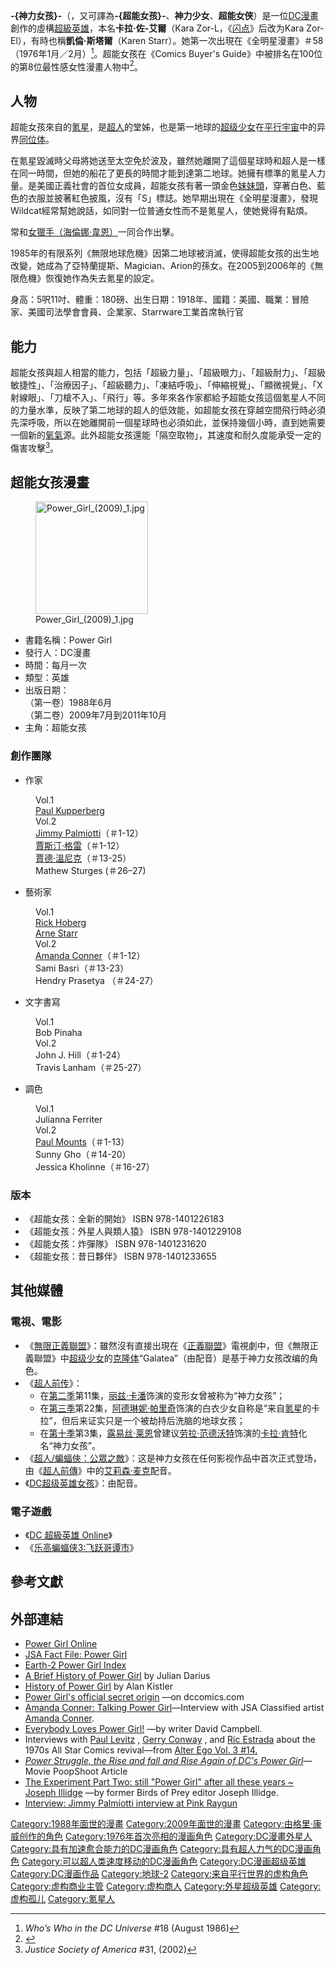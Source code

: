 {{noteTA
|G1=美國漫畫
}}
{{Infobox comics character
|image=[[File:Power_Girl.jpg|250px]]
|caption=《Power Girl》＃27封面，藝術家為Hendry Prasetyo
|character_name=超能女孩
|alter_ego=卡拉·佐-艾爾
|publisher=[[DC漫畫|DC漫畫]]
|debut=《全明星漫畫》#58（1976年1月／2月）
|creators=Gerry Conway<br>Ric Estrada<br>Wally Wood
|homeworld=[[氪星|氪星]]（第二地球）
|species=氪星人
|alliances=[[美國正義會|美國正義會]]<br>[[正義聯盟|正義聯盟]]<br>[[Infinity,_Inc.|Infinity, Inc.]]<br>[[Birds_of_Prey_(comics)|Birds of Prey]]<br>[[自殺突擊隊|自殺突擊隊]]<br>[[Sovereign_Seven|Sovereign Seven]]
|aliases=凱倫·斯塔爾<br>凱拉·亞特蘭提斯<br>夜翼
|powers=超級力量、超級眼力、超級耐力、超級敏捷性、自癒能力、超級聽力、凍結呼吸、伸縮視覺、顯微視覺、X射線視力、刀槍不入、飛行
|}}

'''-{神力女孩}-'''（{{lang-en|'''Power Girl'''}}，又可譯為'''-{超能女孩}-'''、'''神力少女'''、'''超能女侠'''）是一位[[DC漫畫|DC漫畫]]創作的虛構[[超級英雄|超級英雄]]，本名'''卡拉·佐-艾爾'''（Kara Zor-L，《[[闪点_(漫画)|闪点]]》后改为Kara Zor-El），有時也稱'''凱倫·斯塔爾'''（Karen Starr）。她第一次出現在《全明星漫畫》＃58（1976年1月／2月）<ref>''Who’s Who in the DC Universe'' #18 (August 1986)</ref>。超能女孩在《Comics Buyer's Guide》中被排名在100位的第8位最性感女性漫畫人物中<ref>{{cite book| last = Frankenhoff| first = Brent| authorlink = Brent Frankenhoff| title = Comics Buyer's Guide Presents: 100 Sexiest Women in Comics| publisher = [[Krause_Publications|Krause Publications]] | year = 2011| page = 16| url = | isbn = 1-4402-2988-0}}</ref>。

== 人物 ==
超能女孩來自{{link-en|第二地球|Earth-Two}}的[[氪星|氪星]]，是[[超人|超人]]的堂姊，也是第一地球的[[超级少女_(卡拉·佐·艾尔)|超级少女]]在[[平行宇宙|平行宇宙]]中的异界[[另我|同位体]]。

在氪星毀滅時父母將她送至太空免於波及，雖然她離開了這個星球時和超人是一樣在同一時間，但她的船花了更長的時間才能到達第二地球。她擁有標準的氪星人力量。是美國正義社會的首位女成員，超能女孩有著一頭金色[[妹妹頭|妹妹頭]]，穿著白色、藍色的衣服並披著紅色披風，沒有「S」標誌。她早期出現在《全明星漫畫》，發現Wildcat經常幫她說話，如同對一位普通女性而不是氪星人，使她覺得有點煩。

常和[[女獵手_(漫畫)|女獵手（海倫娜·韋恩）]]一同合作出擊。

1985年的有限系列《無限地球危機》因第二地球被消滅，使得超能女孩的出生地改變，她成為了亞特蘭提斯、Magician、Arion的孫女。在2005到2006年的《無限危機》恢復她作為失去氪星的設定。

身高：5呎11吋、體重：180磅、出生日期：1918年、國籍：美國、職業：冒險家、美國司法學會會員、企業家、Starrware工業首席執行官

== 能力 ==
超能女孩與超人相當的能力，包括「超級力量」、「超級眼力」、「超級耐力」、「超級敏捷性」、「治療因子」、「超級聽力」、「凍結呼吸」、「伸縮視覺」、「顯微視覺」、「X射線眼」、「刀槍不入」、「飛行」等。多年來各作家都給予超能女孩這個氪星人不同的力量水準，反映了第二地球的超人的低效能，如超能女孩在穿越空間飛行時必須先深呼吸，所以在她離開前一個星球時也必須如此，並保持幾個小時，直到她需要一個新的[[氧氣|氧氣]]源。此外超能女孩還能「隔空取物」，其速度和耐久度能承受一定的傷害攻擊<ref>''Justice Society of America'' #31, (2002)</ref>。

== 超能女孩漫畫 ==
[[File:Power_Girl_(2009)_1.jpg|180px]]
*書籍名稱：Power Girl
*發行人：DC漫畫
*時間：每月一次
*類型：英雄
*出版日期：<br>（第一卷）1988年6月<br>（第二卷）2009年7月到2011年10月
*主角：超能女孩

=== 創作團隊 ===
*作家
:Vol.1<br>[[Paul_Kupperberg|Paul Kupperberg]]
:Vol.2<br>[[Jimmy_Palmiotti|Jimmy Palmiotti]]（＃1-12）<br>[[賈斯汀·格雷|賈斯汀·格雷]]（＃1-12）<br>[[賈德·溫尼克|賈德·溫尼克]]（＃13-25）<br>Mathew Sturges (＃26–27)

*藝術家
:Vol.1<br>[[Rick_Hoberg|Rick Hoberg]]<br>[[Arne_Starr|Arne Starr]]
:Vol.2<br>[[Amanda_Conner|Amanda Conner]]（＃1-12）<br>Sami Basri（＃13-23）<br>Hendry Prasetya （＃24-27）

*文字書寫
:Vol.1<br>Bob Pinaha
:Vol.2<br>John J. Hill（＃1-24）<br>Travis Lanham（＃25-27）

*調色
:Vol.1<br>Julianna Ferriter
:Vol.2<br>[[Paul_Mounts|Paul Mounts]]（＃1-13）<br>Sunny Gho（＃14-20）<br>Jessica Kholinne（＃16-27）

=== 版本 ===
*《超能女孩：全新的開始》 ISBN 978-1401226183
*《超能女孩：外星人與類人猿》 ISBN 978-1401229108
*《超能女孩：炸彈隊》 ISBN 978-1401231620
*《超能女孩：昔日夥伴》 ISBN 978-1401233655

== 其他媒體 ==
=== 電視、電影 ===
*《[[無限正義聯盟|無限正義聯盟]]》：雖然沒有直接出現在《[[正義聯盟_(電視動畫)|正義聯盟]]》電視劇中，但《無限正義聯盟》中[[超级少女_(卡拉·佐-艾尔)|超级少女]]的[[克隆体|克隆体]]“Galatea”（由{{link-en|妮可·汤姆|Nicholle Tom}}配音）是基于神力女孩改编的角色。
*《[[超人前传|超人前传]]》：
** 在[[超人前传_(第二季)|第二季]]第11集，[[丽兹·卡潘|丽兹·卡潘]]饰演的变形女曾被称为“神力女孩”；
** 在[[超人前传_(第三季)|第三季]]第22集，[[阿德琳妮·帕里奇|阿德琳妮·帕里奇]]饰演的白衣少女自称是“来自[[氪星|氪星]]的卡拉”，但后来证实只是一个被劫持后洗脑的地球女孩；
** 在[[超人前传_(第十季)|第十季]]第3集，[[露易丝·莱恩|露易丝·莱恩]]曾建议[[劳拉·范德沃特|劳拉·范德沃特]]饰演的[[超级少女_(卡拉·佐-艾尔)|卡拉·肯特]]化名“神力女孩”。
*《[[超人/蝙蝠俠：公眾之敵|超人/蝙蝠俠：公眾之敵]]》：这是神力女孩在任何影视作品中首次正式登场，由《[[超人前傳|超人前傳]]》中的[[艾莉森·麦克|艾莉森·麦克]]配音。
*《[[DC超级英雄女孩_(电视动画)|DC超级英雄女孩]]》：由{{link-en|妮可·苏利文|Nicole Sullivan}}配音。

=== 電子遊戲 ===
*《[[DC_超級英雄_Online|DC 超級英雄 Online]]》
*《[[乐高蝙蝠侠3:飞跃哥谭市|乐高蝙蝠侠3:飞跃哥谭市]]》

== 參考文獻 ==
{{reflist}}

== 外部連結 ==
{{commonscat|Power Girl}}
* [https://web.archive.org/web/20131106140454/http://powergirl.metrocity.com/ Power Girl Online]
* [http://www.comicsarchives.org/POWERGIRL.html JSA Fact File: Power Girl] {{Wayback|url=http://www.comicsarchives.org/POWERGIRL.html |date=20200212003448 }}
* [https://archive.is/20130121073139/http://www.dcindexes.com/indexes/indexes.php?character=234 Earth-2 Power Girl Index]
* [http://www.sequart.org/magazine/1502/your-guide-to-infinite-crisis-a-brief-history-of-power-girl/ A Brief History of Power Girl] {{Wayback|url=http://www.sequart.org/magazine/1502/your-guide-to-infinite-crisis-a-brief-history-of-power-girl/ |date=20200223181820 }} by Julian Darius
* [https://web.archive.org/web/20080131185137/http://alankistler.squarespace.com/journal/2007/12/21/alan-kistlers-history-of-power-girl.html History of Power Girl] by Alan Kistler
* [http://www.dccomics.com/dcu/heroes_and_villains/?hv=origin_stories/power_girl&p=1 Power Girl's official secret origin] {{Wayback|url=http://www.dccomics.com/dcu/heroes_and_villains/?hv=origin_stories%2Fpower_girl&p=1 |date=20120223142053 }}—on dccomics.com
* [https://web.archive.org/web/20070516173030/http://forum.newsarama.com/showthread.php?threadid=41431 Amanda Conner: Talking Power Girl]—Interview with JSA Classified artist [[Amanda_Conner|Amanda Conner]].
* [http://daveslongbox.blogspot.com/2005/09/boob-war-climax-everybody-loves-power.html  Everybody Loves Power Girl!] {{Wayback|url=http://daveslongbox.blogspot.com/2005/09/boob-war-climax-everybody-loves-power.html |date=20201105231755 }}—by writer David Campbell.
* Interviews with [http://twomorrows.com/alterego/articles/14levitz.html Paul Levitz] {{Wayback|url=http://twomorrows.com/alterego/articles/14levitz.html |date=20210211165925 }}, [http://twomorrows.com/alterego/articles/14conway.html Gerry Conway] {{Wayback|url=http://twomorrows.com/alterego/articles/14conway.html |date=20210211203922 }}, and [http://twomorrows.com/alterego/articles/14estrada.html Ric Estrada] {{Wayback|url=http://twomorrows.com/alterego/articles/14estrada.html |date=20131021183841 }} about the 1970s All Star Comics revival—from [[Alter_Ego_(fanzine)|Alter Ego Vol. 3 #14.]]
* [https://web.archive.org/web/20060326205823/http://www.moviepoopshoot.com/comics101/141.html ''Power Struggle, the Rise and fall and Rise Again of DC's Power Girl'']—Movie PoopShoot Article
* [http://www.comixtreme.com/forums/showthread.php?t=19825 The Experiment Part Two: still "Power Girl" after all these years ~ Joseph Illidge] {{Wayback|url=http://www.comixtreme.com/forums/showthread.php?t=19825 |date=20160312190153 }}—by former Birds of Prey editor Joseph Illidge.
* [https://web.archive.org/web/20090902043231/http://www.pinkraygun.com/2009/05/28/interview-jimmy-palmiotti/ Interview: Jimmy Palmiotti interview at Pink Raygun]

{{超人}}
{{正義聯盟}}

{{DEFAULTSORT:Power Girl}}
[[Category:1988年面世的漫畫|Category:1988年面世的漫畫]]
[[Category:2009年面世的漫畫|Category:2009年面世的漫畫]]
[[Category:由格里·康威创作的角色|Category:由格里·康威创作的角色]]
[[Category:1976年首次亮相的漫画角色|Category:1976年首次亮相的漫画角色]]
[[Category:DC漫畫外星人|Category:DC漫畫外星人]]
[[Category:具有加速愈合能力的DC漫画角色|Category:具有加速愈合能力的DC漫画角色]]
[[Category:具有超人力气的DC漫画角色|Category:具有超人力气的DC漫画角色]]
[[Category:可以超人类速度移动的DC漫画角色|Category:可以超人类速度移动的DC漫画角色]]
[[Category:DC漫画超级英雄|Category:DC漫画超级英雄]]
[[Category:DC漫画作品|Category:DC漫画作品]]
[[Category:地球-2|Category:地球-2]]
[[Category:来自平行世界的虚构角色|Category:来自平行世界的虚构角色]]
[[Category:虚构商业主管|Category:虚构商业主管]]
[[Category:虚构商人|Category:虚构商人]]
[[Category:外星超级英雄|Category:外星超级英雄]]
[[Category:虚构孤儿|Category:虚构孤儿]]
[[Category:氪星人|Category:氪星人]]